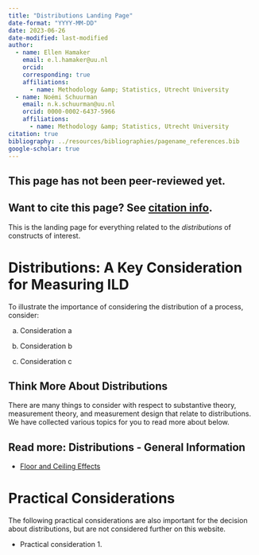 ```yaml
---
title: "Distributions Landing Page"
date-format: "YYYY-MM-DD"
date: 2023-06-26
date-modified: last-modified
author:
  - name: Ellen Hamaker
    email: e.l.hamaker@uu.nl
    orcid: 
    corresponding: true
    affiliations:
      - name: Methodology &amp; Statistics, Utrecht University
  - name: Noémi Schuurman
    email: n.k.schuurman@uu.nl
    orcid: 0000-0002-6437-5966
    affiliations:
      - name: Methodology &amp; Statistics, Utrecht University
citation: true
bibliography: ../resources/bibliographies/pagename_references.bib
google-scholar: true
---
```


::: callout-caution
## This page has not been peer-reviewed yet.
:::

::: callout-note
## Want to cite this page? See [citation info](#citation).
:::

This is the landing page for everything related to the <i> distributions </i> of constructs of interest.

# Distributions: A Key Consideration for Measuring ILD

To illustrate the importance of considering the distribution of a process, consider:

a.  Consideration a

b.  Consideration b

c.  Consideration c


## Think More About Distributions

There are many things to consider with respect to substantive theory, measurement theory, and measurement design that relate to distributions. We have collected various topics for you to read more about below.

::: {.callout-note collapse="false"}
## Read more: Distributions - General Information

-   [Floor and Ceiling Effects](distributions/floor-effect.qmd)

:::

<!-- ::: {.callout-note collapse="false"} -->
<!-- ## Read more: Time Scales - Capturing Specific Events -->

<!-- -   [Capturing Regime Switches](/TScale_Switches.html) -->

<!-- -   [Event-Relations in ILD Measurement](/EventRelations.html) -->

<!-- -   \[Measurement Burst Designs\] -->
<!-- ::: -->

# Practical Considerations

The following practical considerations are also important for the decision about distributions, but are not considered further on this website.

-   Practical consideration 1.

```{=html}
<!--
# Related pages

-   [Measurement coverage, time span, & granularity.](/TScale_MeasCoverage.html)

-   [Measuring and Relating Multiple Constructs Measured at Different Timescales](/TScale_RelatingConstructs.html)

-   [Capturing Regime Switches](/TScale_Switches.html)

-   [Event-Relations in ILD Measurement](/EventRelations.html)

-   [Measurement Burst Designs]
-->
```
